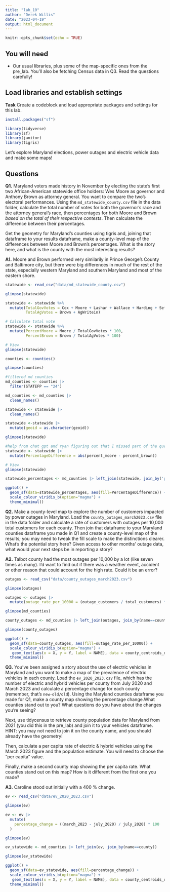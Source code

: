 ```yaml
---
title: "lab_10"
author: "Derek Willis"
date: "2023-04-19"
output: html_document
---
```


```r
knitr::opts_chunk$set(echo = TRUE)
```

## You will need

* Our usual libraries, plus some of the map-specific ones from the pre_lab. You'll also be fetching Census data in Q3. Read the questions carefully!

## Load libraries and establish settings

**Task** Create a codeblock and load appropriate packages and settings for this lab.

```r
install.packages("sf")
```


```r
library(tidyverse)
library(sf)
library(janitor)
library(tigris)

```

Let's explore Maryland elections, power outages and electric vehicle data and make some maps! 

## Questions 

**Q1.** Maryland voters made history in November by electing the state's first two African-American statewide office holders: Wes Moore as governor and Anthony Brown as attorney general. You want to compare the two's electoral performances. Using the `md_statewide_county.csv` file in the data folder, calculate the total number of votes for both the governor's race and the attorney general's race, then percentages for both Moore and Brown _based on the total of their respective contests_. Then calculate the difference between their percentages.

Get the geometry for Maryland's counties using tigris and, joining that dataframe to your results dataframe, make a county-level map of the differences between Moore and Brown's percentages. What is the story here, and what is the county with the most interesting results?

**A1.** Moore and Brown performed very similarily in Prince George's County and Baltimore city, but there were big differences in much of the rest of the state, especially western Maryland and southern Maryland and most of the eastern shore. 

```r
statewide <- read_csv("data/md_statewide_county.csv")
```
```r
glimpse(statewide)
```
```r
statewide <- statewide %>%
  mutate(TotalGovVotes = Cox + Moore + Lashar + Wallace + Harding + Sefcik + GovWritein + Peroutka,
         TotalAgVotes = Brown + AgWritein)

# Calculate total vote
statewide <- statewide %>%
  mutate(PercentMoore = Moore / TotalGovVotes * 100,
         PercentBrown = Brown / TotalAgVotes * 100)

# View 
glimpse(statewide)
```
```r
counties <- counties()

glimpse(counties)
```

```r
#filtered md counties
md_counties <- counties |>
  filter(STATEFP == "24")

md_counties <- md_counties |>
  clean_names()

statewide <- statewide |>
  clean_names()
```

```r
statewide <-statewide |>
  mutate(geoid = as.character(geoid))

glimpse(statewide)
```

```r
#help from chat gpt and ryan figuring out that I missed part of the question about calculating difference between their wins
statewide <- statewide |>
  mutate(PercentageDifference = abs(percent_moore - percent_brown))

# View 
glimpse(statewide)
```


```r
statewide_percentages <- md_counties |> left_join(statewide, join_by('geoid'))
```

```r
ggplot() +
  geom_sf(data=statewide_percentages, aes(fill=PercentageDifference)) +
  scale_colour_viridis_b(option="magma") +
  theme_minimal()
```


**Q2.** Make a county-level map to explore the number of customers impacted by power outages in Maryland. Load the `county_outages_march2023.csv` file in the data folder and calculate a rate of customers with outages per 10,000 total customers for each county. Then join that dataframe to your Maryland counties dataframe you made in Q1 and create a county-level map of the results; you may need to tweak the fill scale to make the distinctions clearer. What's the potential story here? Given access to other months' outage data, what would your next steps be in reporting a story?

**A2.** 
Talbot county had the most outages per 10,000 by a lot (like seven times as many). I'd want to find out if there was a weather event, accident or other reason that could account for the high rate. Could it be an error? 

```r
outages <- read_csv("data/county_outages_march2023.csv")
```
```r
glimpse(outages)
```
```r
outages <- outages |>
  mutate(outage_rate_per_10000 = (outage_customers / total_customers) * 10000)
```

```r
glimpse(md_counties)
```


```r
county_outages <- md_counties |> left_join(outages, join_by(name==county))

glimpse(county_outages)
```
```r

ggplot() +
  geom_sf(data=county_outages, aes(fill=outage_rate_per_10000)) +
  scale_colour_viridis_b(option="magma") +
   geom_text(aes(x = X, y = Y, label = NAME), data = county_centroids_df, size = 3, check_overlap = TRUE) +
  theme_minimal()

```


**Q3.** You've been assigned a story about the use of electric vehicles in Maryland and you want to make a map of the prevalence of electric vehicles in each county. Load the `ev_2020_2023.csv` file, which has the number of electric and hybrid vehicles per county from July 2020 and March 2023 and calculate a percentage change for each county (remember, that's `new-old/old`). Using the Maryland counties dataframe you made for Q1, make a county map showing the percentage change.What counties stand out to you? What questions do you have about the changes you're seeing?

Next, use tidycensus to retrieve county population data for Maryland from 2021 (you did this in the pre_lab) and join it to your vehicles dataframe. HINT: you may not need to join it on the county name, and you should already have the geometry!

Then, calculate a per capita rate of electric & hybrid vehicles using the March 2023 figure and the population estimate. You will need to choose the "per capita" value.

Finally, make a second county map showing the per capita rate. What counties stand out on this map? How is it different from the first one you made?

**A3.** 
Caroline stood out initially with a 400 % change.


```r
ev <- read_csv("data/ev_2020_2023.csv")
```
```r
glimpse(ev)
```
```r
ev <- ev |>
  mutate(
    percentage_change = ((march_2023 - july_2020) / july_2020) * 100
  )

glimpse(ev)
```
```r
ev_statewide <- md_counties |> left_join(ev, join_by(name==county))

glimpse(ev_statewide)
```
```r
ggplot() +
  geom_sf(data=ev_statewide, aes(fill=percentage_change)) +
  scale_colour_viridis_b(option="magma") +
   geom_text(aes(x = X, y = Y, label = NAME), data = county_centroids_df, size = 3, check_overlap = TRUE) +
  theme_minimal()
```

